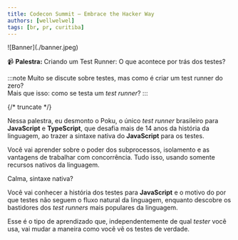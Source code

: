 ```yaml
---
title: Codecon Summit — Embrace the Hacker Way
authors: [wellwelwel]
tags: [br, pr, curitiba]
---
```



<Parallax tiltMaxAngleX={0} perspective={1920}>
  ![Banner](./banner.jpeg)
</Parallax>

📹 **Palestra:** Criando um Test Runner: O que acontece por trás dos testes?

:::note
Muito se discute sobre testes, mas como é criar um test runner do zero?<br />
Mais que isso: como se testa um _test runner_?
:::

{/* truncate */}

Nessa palestra, eu desmonto o Poku, o único _test runner_ brasileiro para **JavaScript** e **TypeScript**, que desafia mais de 14 anos da história da linguagem, ao trazer a sintaxe nativa do **JavaScript** para os testes.

Você vai aprender sobre o poder dos subprocessos, isolamento e as vantagens de trabalhar com concorrência. Tudo isso, usando somente recursos nativos da linguagem.

Calma, sintaxe nativa?

Você vai conhecer a história dos testes para **JavaScript** e o motivo do por que testes não seguem o fluxo natural da linguagem, enquanto descobre os bastidores dos _test runners_ mais populares da linguagem.

Esse é o tipo de aprendizado que, independentemente de qual _tester_ você usa, vai mudar a maneira como você vê os testes de verdade.
